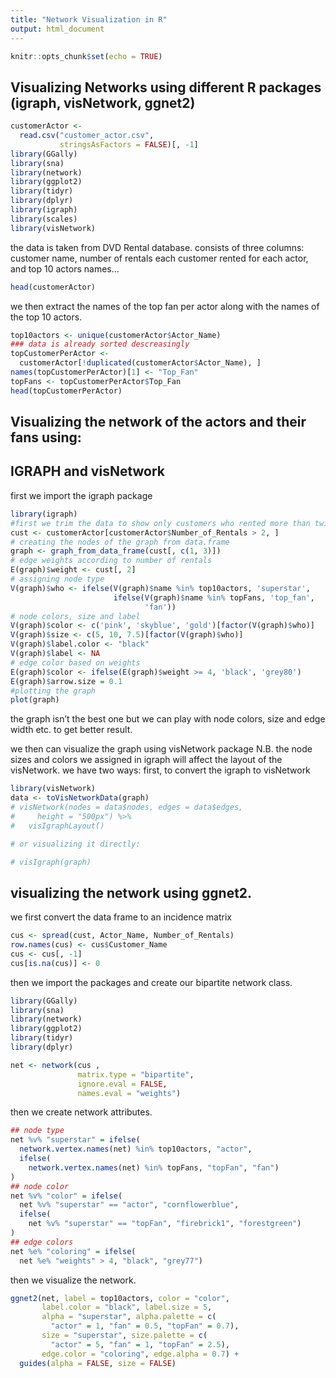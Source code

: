 ---
title: "Network Visualization in R"
output: html_document
---

```{r setup, include=FALSE}
knitr::opts_chunk$set(echo = TRUE)
```

## Visualizing Networks using different R packages (igraph, visNetwork, ggnet2)

```{r data, include=FALSE}
customerActor <- 
  read.csv("customer_actor.csv",
           stringsAsFactors = FALSE)[, -1]
library(GGally)
library(sna)
library(network)
library(ggplot2)
library(tidyr)
library(dplyr)
library(igraph)
library(scales)
library(visNetwork)
```

the data is taken from DVD Rental database.
consists of three columns:
customer name, number of rentals each customer rented for each actor, and top 10 actors names...
```{r head}
head(customerActor)
```

we then extract the names of the top fan per actor along with the names of the top 10 actors.

```{r filter}
top10actors <- unique(customerActor$Actor_Name) 
### data is already sorted descreasingly
topCustomerPerActor <- 
  customerActor[!duplicated(customerActor$Actor_Name), ]
names(topCustomerPerActor)[1] <- "Top_Fan"
topFans <- topCustomerPerActor$Top_Fan
head(topCustomerPerActor)
```

## Visualizing the network of the actors and their fans using:
## IGRAPH and visNetwork
first we import the igraph package

```{r igraph}
library(igraph)
#first we trim the data to show only customers who rented more than twice 
cust <- customerActor[customerActor$Number_of_Rentals > 2, ]
# creating the nodes of the graph from data.frame 
graph <- graph_from_data_frame(cust[, c(1, 3)])
# edge weights according to number of rentals
E(graph)$weight <- cust[, 2]
# assigning node type
V(graph)$who <- ifelse(V(graph)$name %in% top10actors, 'superstar',
                       ifelse(V(graph)$name %in% topFans, 'top_fan', 
                              'fan'))
# node colors, size and label
V(graph)$color <- c('pink', 'skyblue', 'gold')[factor(V(graph)$who)]
V(graph)$size <- c(5, 10, 7.5)[factor(V(graph)$who)]
V(graph)$label.color <- "black"
V(graph)$label <- NA
# edge color based on weights
E(graph)$color <- ifelse(E(graph)$weight >= 4, 'black', 'grey80')
E(graph)$arrow.size = 0.1
#plotting the graph
plot(graph)
```

the graph isn't the best one but we can play with node colors, size and edge width etc. to get better result.

we then can visualize the graph using visNetwork package
N.B. the node sizes and colors we assigned in igraph will affect the layout of the visNetwork.
we have two ways:
first, to convert the igraph to visNetwork

```{r visNetwork}
library(visNetwork)
data <- toVisNetworkData(graph)
# visNetwork(nodes = data$nodes, edges = data$edges, 
#     height = "500px") %>%
#   visIgraphLayout()

# or visualizing it directly:

# visIgraph(graph)
```
## visualizing the network using ggnet2.

we first convert the data frame to an incidence matrix
```{r incidence}
cus <- spread(cust, Actor_Name, Number_of_Rentals)
row.names(cus) <- cus$Customer_Name
cus <- cus[, -1]
cus[is.na(cus)] <- 0
```
then we import the packages and create our bipartite network class.

```{r bipartite}
library(GGally)
library(sna)
library(network)
library(ggplot2)
library(tidyr)
library(dplyr)

net <- network(cus ,
               matrix.type = "bipartite",
               ignore.eval = FALSE,
               names.eval = "weights")
```
then we create network attributes.
```{r attr}
## node type
net %v% "superstar" = ifelse(
  network.vertex.names(net) %in% top10actors, "actor",
  ifelse(
    network.vertex.names(net) %in% topFans, "topFan", "fan")
)
## node color
net %v% "color" = ifelse(
  net %v% "superstar" == "actor", "cornflowerblue",
  ifelse(
    net %v% "superstar" == "topFan", "firebrick1", "forestgreen")
)
## edge colors
net %e% "coloring" = ifelse(
  net %e% "weights" > 4, "black", "grey77")
```

then we visualize the network.

```{r ggnet2}
ggnet2(net, label = top10actors, color = "color", 
       label.color = "black", label.size = 5,
       alpha = "superstar", alpha.palette = c(
         "actor" = 1, "fan" = 0.5, "topFan" = 0.7),
       size = "superstar", size.palette = c(
         "actor" = 5, "fan" = 1, "topFan" = 2.5),
       edge.color = "coloring", edge.alpha = 0.7) +
  guides(alpha = FALSE, size = FALSE)
```


